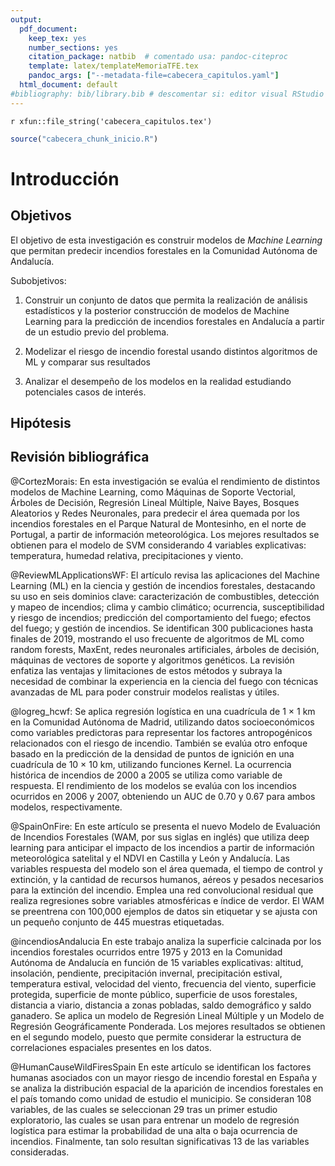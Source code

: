 ```yaml
---
output:
  pdf_document:
    keep_tex: yes
    number_sections: yes
    citation_package: natbib  # comentado usa: pandoc-citeproc
    template: latex/templateMemoriaTFE.tex
    pandoc_args: ["--metadata-file=cabecera_capitulos.yaml"]
  html_document: default
#bibliography: bib/library.bib # descomentar si: editor visual RStudio  
---
```


<!-- escribir 2 para capítulo 3 -->
<!-- \setcounter{chapter}{2} -->
<!-- \pagenumbering{arabic} -->

`r xfun::file_string('cabecera_capitulos.tex')`

```r
source("cabecera_chunk_inicio.R")
```


# Introducción

<!-- https://link.springer.com/article/10.1007/s10618-011-0213-2 -->
<!-- A constant and controlled level of emission of carbon and other gases into the atmosphere is a pre-condition for preventing global warming and an essential issue for a sustainable world. Fires in the natural environment are phenomena that extensively increase the level of greenhouse emissions and disturb the normal functioning of natural ecosystems. -->



<!-- Posible estructura de la introducción obtenida de "Spatial Prediction of Wildfire Susceptibility Using Field Survey GPS Data and Machine Learning Approaches, Omid Ghorbanzadeh, Khalil Valizadeh Kamran, Thomas Blaschke, Jagannath Aryal, Amin Naboureh, Jamshid Einali and Jinhu Bian" -->

<!-- 1. Importancia de los bosques y de su monitorización para una adecuada gestión. -->

<!-- Superficie forestal en Andalucía. -->
<!-- Principales usos de los bosques -->
<!-- Biodiversidad -->
<!-- Andalucía es la segunda comunidad de España con más terreno forestal, con 4.325.378 ha de suelo forestal que suponen el 49.37% de su superficie. -->

<!-- (https://www.miteco.gob.es/es/biodiversidad/temas/inventarios-nacionales/inventario-forestal-nacional/superficie_por_uso.html) -->


<!-- 2. Papel de los incendios forestales en el ecosistema.Influencia del humano. Consecuencias de los incendios para las personas. -->

<!-- En 2022, 15.786,64 hectarias fueron afectadas por el fuego en Andalucía, practicamente el doble de la media anual de los 10 años anteriores,  8873,68 hectarias [Memoria Plan INFOCA 2022]. -->

<!-- Riesgo para la biodiversidad vegetal y animal.  -->
<!-- Daño a la infraestructura y riesgo para la vida de las personas. -->
<!-- Costes incendios forestales [Barómetro de las catastrofes Naturales en España 2022] -->


<!-- En el Plan Estratégico Estatal del Patrimonio Natural y de la Biodiversidad a 2030 [Cita] "identifica las principales presiones y amenazas, entre las cuales destaca el aumento de la superficie forestal afectada por incendios forestales en 2022". -->

<!-- Incendios forestales (>1ha) vs conatos (<=1ha). -->

<!-- Incendios forestales: ocurren en monte (parte incendio). -->

<!-- Las causas de los incendios de pueden agregar en dos grupos: causas naturales o causas antropogénicas. -->
<!-- Las últimas se dividen en accidentes, neglicencias o intencionados. [... Explicación breve cada una]. En 2022, solo el 2.23% de los incendios fueron debidos a causas naturales, mientras que un 35.01% fue debido a negligencias, un 40.91% fue intencionado y un 6.47% fue debido a causas accidentales.  -->

<!-- Estas cifras muestran la importancia del factor humano en el estudio de los incendios forestales. En [Human-caused wildfire risk rating for prevention planning in Spain,Jesús Martínez, Cristina Vega-Garcia, Emilio Chuvieco,2008] se ha estudiado el factor humano en la causa de incendios forestales en España, detectando las variables más significativas en los modelos de predicción construidos (alcanzando una tasa de acierto del 76% en los datos test). -->



<!-- 3. Efectos del cambio climático y factor humano -->


<!-- 4. Dificultad de la predicción de incendios forestales y necesidad de la misma -->


<!-- 5. Uso de AI y ML para abordar el problema. GIS. -->


<!-- 6. Estado del arte del campo de estudio -->


<!-- 7. Enfoque del trabajo presente -->
<!-- Aquí, terminar comentando las secciones de las que consta el trabajo, sin usar los títulos de los capítulos. Parafrasear -->

<!-- En el presente trabajo se pretende estudiar el riesgo de que los distintos puntos del territorio Andaluz se vean afectados por un incendio forestal en un momento concreto a través de [26] variables explicativas (antropogénicas, hidrográficas, topográficas, meteorológicas y vegetación). A diferencia de la mayoría de estudios similares realizados, se aborda el problema desde una perspectiva dinámica. Esto significa que no se pretende obtener un valor estacionario o estático del riesgo de incendio forestal en cada punto, si no que se busca estimar el riesgo de que una zona concreta se vea afectada por un incendio forestal en un momento concreto. Para ello, se consideran los valores de las variables correspondiente al momento concreto de la observación (usando la información más desagregada temporal y especialmente de la que se ha podido disponer).  -->

<!-- Si bien las variables topográficas, hidrográfica y las ligadas a la infraestructura se han considerado constantes en los 20 años del periodo en estudio (por considerarse estructurales), las variables ligadas a las condiciones climáticas, al número de habitantes del municipio y al estado de la vegetación se consideran relativas al momento concreto de cada observación.  -->

<!-- Población: variaciones en las tendencias demográficas tienen un impacto importante sobre los regímenes de incendios que se producen [Añadir fuente] -->

<!-- Variables climáticas y del estado de la vegetación: Variables con una gran variabilidad temporal que tienen un impacto directo en la aparición y propagación de los incendios forestales. -->

<!-- Este enfoque hace posible que se tengan en cuenta las variaciones que se producen en las variables a lo largo del tiempo (cambios en el número de habitantes, en las condiciones climáticas y en el estado de la vegetación), haciendo así posible añadir una nueva dimensión al estudio. -->






<!-- Spain could be considered as a key area for wildfire modeling since it is, by far, the most fire-affected territory within the European Union -> Alguna característica relevante de Andalucía ¿Biodiversidad? -->

<!-- INFOCA -->


## Objetivos

El objetivo de esta investigación es construir modelos de *Machine Learning* que permitan predecir incendios forestales en la Comunidad Autónoma de Andalucía.

Subobjetivos: 

1. Construir un conjunto de datos que permita la realización de análisis estadísticos y la posterior construcción de modelos de Machine Learning para la predicción de incendios forestales en Andalucía a partir de un estudio previo del problema. 

2. Modelizar el riesgo de incendio forestal usando distintos algoritmos de ML y comparar sus resultados

3. Analizar el desempeño de los modelos en la realidad estudiando potenciales casos de interés.

## Hipótesis

<!-- "Spatial Prediction of Wildfire Susceptibility Using Field Survey GPS Data and Machine Learning Approaches, Omid Ghorbanzadeh, Khalil Valizadeh Kamran, Thomas Blaschke, Jagannath Aryal, Amin Naboureh, Jamshid Einali and Jinhu Bian" -->

<!-- ![Spatial Prediction of Wildfire Susceptibility Using Field Survey GPS Data and Machine Learning Approaches, Omid Ghorbanzadeh, Khalil Valizadeh Kamran, Thomas Blaschke, Jagannath Aryal, Amin Naboureh, Jamshid Einali and Jinhu Bian.](D:/usuario/Documents/Universidad/5º/TFG - organizado/memoriaTFE/private/hipotesis_efecto_variables.png) -->

## Revisión bibliográfica

@CortezMorais: En esta investigación se evalúa el rendimiento de distintos modelos de Machine Learning, como Máquinas de Soporte Vectorial, Árboles de Decisión, Regresión Lineal Múltiple, Naive Bayes, Bosques Aleatorios y Redes Neuronales, para predecir el área quemada por los incendios forestales en el Parque Natural de Montesinho, en el norte de Portugal, a partir de información meteorológica. Los mejores resultados se obtienen para el modelo de SVM considerando 4 variables explicativas: temperatura, humedad relativa, precipitaciones y viento.

<!-- En esta investigación se evalúa el rendimiento de distintos modelos de Machine Learning (SVM, DT, Regresión Lineal Múltiple, Naive Bayes, RF y NN) para predecir el área quemada por los incendios forestales en el parque natural de Montesinho (norte portugal) a partir de  información meteorológica. -->

@ReviewMLApplicationsWF: El artículo revisa las aplicaciones del Machine Learning (ML) en la ciencia y gestión de incendios forestales, destacando su uso en seis dominios clave: caracterización de combustibles, detección y mapeo de incendios; clima y cambio climático; ocurrencia, susceptibilidad y riesgo de incendios; predicción del comportamiento del fuego; efectos del fuego; y gestión de incendios. Se identifican 300 publicaciones hasta finales de 2019, mostrando el uso frecuente de algoritmos de ML como random forests, MaxEnt, redes neuronales artificiales, árboles de decisión, máquinas de vectores de soporte y algoritmos genéticos. La revisión enfatiza las ventajas y limitaciones de estos métodos y subraya la necesidad de combinar la experiencia en la ciencia del fuego con técnicas avanzadas de ML para poder construir modelos realistas y útiles.


@logreg_hcwf: Se aplica regresión logística en una cuadrícula de 1 × 1 km en la Comunidad Autónoma de Madrid, utilizando datos socioeconómicos como variables predictoras para representar los factores antropogénicos relacionados con el riesgo de incendio. También se evalúa otro enfoque basado en la predicción de la densidad de puntos de ignición en una cuadrícula de 10 × 10 km, utilizando funciones Kernel. La ocurrencia histórica de incendios de 2000 a 2005 se utiliza como variable de respuesta. El rendimiento de los modelos se evalúa con los incendios ocurridos en 2006 y 2007, obteniendo un AUC de 0.70 y 0.67 para ambos modelos, respectivamente.


@SpainOnFire: En este artículo se presenta el nuevo Modelo de Evaluación de Incendios Forestales (WAM, por sus siglas en inglés) que utiliza deep learning para anticipar el impacto de los incendios a partir de información meteorológica satelital y el NDVI en Castilla y León y Andalucía. Las variables respuesta del modelo son el área quemada, el tiempo de control y extinción, y la cantidad de recursos humanos, aéreos y pesados necesarios para la extinción del incendio. Emplea una red convolucional residual que realiza regresiones sobre variables atmosféricas e índice de verdor. El WAM se preentrena con 100,000 ejemplos de datos sin etiquetar y se ajusta con un pequeño conjunto de 445 muestras etiquetadas.


@incendiosAndalucia En este trabajo analiza la superficie calcinada por los incendios forestales ocurridos entre 1975 y 2013 en la Comunidad Autónoma de Andalucía en función de 15 variables explicativas: altitud, insolación, pendiente, precipitación invernal, precipitación estival, temperatura estival, velocidad del viento, frecuencia del viento, superficie protegida, superficie de monte público, superficie de usos forestales, distancia a viario, distancia a zonas pobladas, saldo demográfico y saldo ganadero. Se aplica un modelo de Regresión Lineal Múltiple y un Modelo de Regresión Geográficamente Ponderada. Los mejores resultados se obtienen en el segundo modelo, puesto que permite considerar la estructura de correlaciones espaciales presentes en los datos.


@HumanCauseWildFiresSpain En este artículo se identifican los factores humanas asociados con un mayor riesgo de incendio forestal en España y se analiza la distribución espacial de la aparición de incendios forestales en el país tomando como unidad de estudio el municipio. Se consideran 108 variables, de las cuales se seleccionan 29 tras un primer estudio exploratorio, las cuales se usan para entrenar un modelo de regresión logística para estimar la probabilidad de una alta o baja ocurrencia de incendios. Finalmente, tan solo resultan significativas 13 de las variables consideradas.


<!-- "Spain on fire: A novel wildfire risk assessment model based on image satellite processing and atmospheric information, Helena Liz-López , Javier Huertas-Tato a , Jorge Pérez-Aracil, Carlos Casanova-Mateo, Julia Sanz-Justo, David Camacho" -->

<!-- "A review of machine learning applications in wildfire science and management Piyush Jain, Sean C.P. Coogan, Sriram Ganapathi Subramanian, Mark Crowley, Steve Taylor, and Mike D. Flannigan" -->

<!-- "Los incendios forestales en Andalucía: investigación exploratoria y modelos explicativos" Oliver Gutiérrez-Hernández (1*), José María Senciales-González (2), Luis V. García (1) -->


<!-- ## Análisis del problema -->
<!-- Se puede incluir directamente en la introducción -->

<!-- Área de de estudio -->
<!-- El área de estudio abarca el conjunto de la comunidad autónoma de Andalucía (España), la región más meridional de la península Ibérica, un territorio de 87.268 km2, donde el 50,8 % de la superficie está ocupada por usos y cubiertas forestales. -->

<!-- -> MAPA -->

<!-- Franja temporal del estudio -->
<!-- 2002-2022 Razones: -->
<!--   - Disponibilidad datos -->
<!--   - Cambios en los regímenes de incendios -->


<!-- ¿Qué es un incendio forestal? -->

